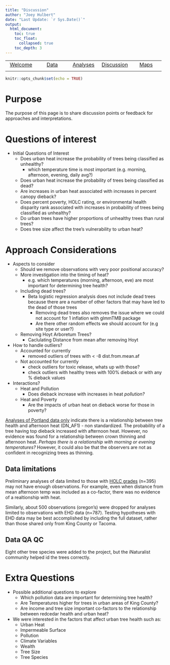 ```yaml
---
title: "Discussion"
author: "Joey Hulbert"
date: "Last Update: `r Sys.Date()`"
output: 
  html_document:
    toc: true
    toc_float:
      collapsed: true
    toc_depth: 3
---
```



|            |            |            |            |            |
|:----------:|:----------:|:----------:|:----------:|:----------:|
|[Welcome](https://jmhulbert.github.io/redhot)|[Data](https://jmhulbert.github.io/redhot/data)|[Analyses](https://jmhulbert.github.io/redhot/analyses)|[Discussion](https://jmhulbert.github.io/redhot/discussion)|[Maps](https://jmhulbert.github.io/redhot/maps)
|             |           |            |            |            |

```r
knitr::opts_chunk$set(echo = TRUE)
```

# Purpose

The purpose of this page is to share discussion points or feedback for approaches and interpretations. 

# Questions of interest

* Initial Questions of Interest
  + Does urban heat increase the probability of trees being classified as unhealthy?
    + which temperature time is most important (e.g. morning, afternoon, evening, daily avg?)
  + Does urban heat increase the probability of trees being classified as dead?
  + Are increases in urban heat associated with increases in percent canopy dieback?
  + Does percent poverty, HOLC rating, or environmental health disparity rank associated with increases in probability of trees being classified as unhealthy? 
  + Do urban trees have higher proportions of unhealthy trees than rural trees?
  + Does tree size affect the tree's vulnerability to urban heat?


# Approach Considerations

* Aspects to consider
  + Should we remove observations with very poor positional accuracy? 
  + More investigation into the timing of heat?
    + e.g. which temperatures (morning, afternoon, eve) are most important for determining tree health?
  + Including dead trees?
    + Beta logistic regression analysis does not include dead trees because there are a number of other factors that may have led to the dead of those trees
      + Removing dead trees also removes the issue where we could not account for 1 inflation with glmmTMB package
      + Are there other random effects we should account for (e.g site type or user?)
  + Removing Hoyt Arboretum Trees? 
    + Caclulating Distance from mean after removing Hoyt


* How to handle outliers?
  + Accounted for currently
      + removed outliers of trees with < -8 dist.from.mean.af
  + Not accounted for currently   
    + check outliers for toxic release, whats up with those?
    + check outliers with healthy trees with 100% dieback or with any % dieback values

* Interactions?
  + Heat and Pollution 
    + Does dieback increase with increases in heat *pollution?*
  + Heat and Poverty
    + Are the impacts of urban heat on dieback worse for those in poverty?
    
[Analyses of Portland data only](https://jmhulbert.github.io/redhot/analyses/portland/heat/binomial/) indicate there is a relationship between tree health and afternoon heat (DN_AF1) - non standardized. 
The probability of a tree having top dieback increased with afternoon heat. However, no evidence was found for a relationship between crown thinning and afternoon heat. *Perhaps there is a relationship with morning or evening temperatures?* However, it could also be that the observers are not as confident in recognizing trees as thinning. 

## Data limitations

Preliminary analyses of data limited to those with [HOLC grades](https://jmhulbert.github.io/redhot/analyses/holc/binomial/) (n=395) may not have enough observations. For example, even when distance from mean afternoon temp was included as a co-factor, there was no evidence of a realtionship with heat. 

Similarly, about 500 observations (oregon's) were dropped for analyses limited to observations with EHD data (n=787). Testing hypotheses with EHD data may be best accomplished by including the full dataset, rather than those shared only from King County or Tacoma. 


## Data QA QC

Eight other tree species were added to the project, but the iNaturalist community helped id the trees correctly. 



    
# Extra Questions

* Possible additional questions to explore
  + Which pollution data are important for determining tree health?
  + Are Temperatures higher for trees in urban areas of King County?
  + Are income and tree size important co-factors to the relationship between redcedar health and urban heat? 


* We were interested in the factors that affect urban tree health such as:
    + Urban Heat
    + Impermeable Surface
    + Pollution
    + Climate Variables
    + Wealth
    + Tree Size
    + Tree Species
